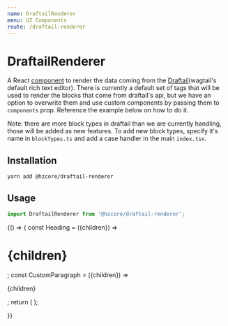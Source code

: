 ```yaml
---
name: DraftailRenderer
menu: UI Components
route: /draftail-renderer
---
```



# DraftailRenderer

A React [component] to render the data coming from the [Draftail](wagtail's default rich text editor).
There is currently a default set of tags that will be used to render the blocks that come from draftail's api,
but we have an option to overwrite them and use custom components by passing them to `components` prop.
Reference the example below on how to do it.

Note: there are more block types in draftail than we are currently handling, those will be added as new features.
To add new block types, specify it's name in `blockTypes.ts` and add a case handler in the main `index.tsx`.

## Installation

```shell
yarn add @hzcore/draftail-renderer
```

## Usage

```js
import DraftailRenderer from '@hzcore/draftail-renderer';
```

<Playground>
  {() => {
    const Heading = ({children}) => <h1 style={{color: 'red'}}>{children}</h1>;
    const CustomParagraph = ({children}) => <p style={{color: 'blue'}}>{children}</p>;
    return (
      <DraftailRenderer
        headline={`test`}
        body={{
          blocks: [
            {
              key: 'b4b1l',
              text: 'Unstyled',
              type: 'unstyled',
              depth: 0,
              inlineStyleRanges: [],
              entityRanges: [],
              data: {},
            },
            {
              key: '5fe05',
              text: 'Bold',
              type: 'unstyled',
              depth: 0,
              inlineStyleRanges: [
                {
                  offset: 0,
                  length: 4,
                  style: 'BOLD',
                },
              ],
              entityRanges: [],
              data: {},
            },
            {
              key: '8s9c9',
              text: 'Italic',
              type: 'unstyled',
              depth: 0,
              inlineStyleRanges: [
                {
                  offset: 0,
                  length: 6,
                  style: 'ITALIC',
                },
              ],
              entityRanges: [],
              data: {},
            },
            {
              key: '9cnvm',
              text: 'link example',
              type: 'unstyled',
              depth: 0,
              inlineStyleRanges: [],
              entityRanges: [
                {
                  offset: 0,
                  length: 12,
                  key: 0,
                },
              ],
              data: {},
            },
            {
              key: 'b4b1l',
              text: 'Ordered List ',
              type: 'unstyled',
              depth: 0,
              inlineStyleRanges: [],
              entityRanges: [],
              data: {},
            },
            {
              key: '91cqt',
              text: 'Item',
              type: 'ordered-list-item',
              depth: 0,
              inlineStyleRanges: [],
              entityRanges: [],
              data: {},
            },
            {
              key: '26dpl',
              text: 'Nested Item',
              type: 'ordered-list-item',
              depth: 1,
              inlineStyleRanges: [],
              entityRanges: [],
              data: {},
            },
            {
              key: '5eu5k',
              text: 'Deeply nested item',
              type: 'ordered-list-item',
              depth: 2,
              inlineStyleRanges: [],
              entityRanges: [],
              data: {},
            },
            {
              key: '64pji',
              text: 'Deeper than deeply nested item',
              type: 'ordered-list-item',
              depth: 3,
              inlineStyleRanges: [],
              entityRanges: [],
              data: {},
            },
            {
              key: '7gtc0',
              text: 'ludicriously deeply nested item',
              type: 'ordered-list-item',
              depth: 4,
              inlineStyleRanges: [],
              entityRanges: [],
              data: {},
            },
            {
              key: 'jkbi',
              text: 'Are you serious? ',
              type: 'ordered-list-item',
              depth: 5,
              inlineStyleRanges: [],
              entityRanges: [],
              data: {},
            },
            {
              key: '3t5ck',
              text: 'ludicriously deeply nested item',
              type: 'ordered-list-item',
              depth: 4,
              inlineStyleRanges: [],
              entityRanges: [],
              data: {},
            },
            {
              key: '6pm7m',
              text: 'Deeper than deeply nested item',
              type: 'ordered-list-item',
              depth: 3,
              inlineStyleRanges: [],
              entityRanges: [],
              data: {},
            },
            {
              key: '88ptf',
              text: 'Deeply nested item',
              type: 'ordered-list-item',
              depth: 2,
              inlineStyleRanges: [],
              entityRanges: [],
              data: {},
            },
            {
              key: 'dfug5',
              text: 'Nested Item',
              type: 'ordered-list-item',
              depth: 1,
              inlineStyleRanges: [],
              entityRanges: [],
              data: {},
            },
            {
              key: '48l8f',
              text: 'Item',
              type: 'ordered-list-item',
              depth: 0,
              inlineStyleRanges: [],
              entityRanges: [],
              data: {},
            },
            {
              key: 'fijna',
              text: 'Unordered List ',
              type: 'unstyled',
              depth: 0,
              inlineStyleRanges: [],
              entityRanges: [],
              data: {},
            },
            {
              key: '9jr9h',
              text: 'Item',
              type: 'unordered-list-item',
              depth: 0,
              inlineStyleRanges: [],
              entityRanges: [],
              data: {},
            },
            {
              key: '1e4gn',
              text: 'Nested Item',
              type: 'unordered-list-item',
              depth: 1,
              inlineStyleRanges: [],
              entityRanges: [],
              data: {},
            },
            {
              key: 'qp0u',
              text: 'Deeply nested item',
              type: 'unordered-list-item',
              depth: 2,
              inlineStyleRanges: [],
              entityRanges: [],
              data: {},
            },
            {
              key: '5h6p4',
              text: 'Deeper than deeply nested item',
              type: 'unordered-list-item',
              depth: 3,
              inlineStyleRanges: [],
              entityRanges: [],
              data: {},
            },
            {
              key: '39sak',
              text: 'ludicriously deeply nested item',
              type: 'unordered-list-item',
              depth: 4,
              inlineStyleRanges: [],
              entityRanges: [],
              data: {},
            },
            {
              key: 'cg3qn',
              text: 'Are you serious? ',
              type: 'unordered-list-item',
              depth: 5,
              inlineStyleRanges: [],
              entityRanges: [],
              data: {},
            },
            {
              key: '4brnj',
              text: 'ludicriously deeply nested item',
              type: 'unordered-list-item',
              depth: 4,
              inlineStyleRanges: [],
              entityRanges: [],
              data: {},
            },
            {
              key: '7k8il',
              text: 'Deeper than deeply nested item',
              type: 'unordered-list-item',
              depth: 3,
              inlineStyleRanges: [],
              entityRanges: [],
              data: {},
            },
            {
              key: 'bqkaj',
              text: 'Deeply nested item',
              type: 'unordered-list-item',
              depth: 2,
              inlineStyleRanges: [],
              entityRanges: [],
              data: {},
            },
            {
              key: '6g42d',
              text: 'Nested Item',
              type: 'unordered-list-item',
              depth: 1,
              inlineStyleRanges: [],
              entityRanges: [],
              data: {},
            },
            {
              key: '7i6m7',
              text: 'Item',
              type: 'unordered-list-item',
              depth: 0,
              inlineStyleRanges: [],
              entityRanges: [],
              data: {},
            },
          ],
          entityMap: {
            '0': {
              type: 'LINK',
              mutability: 'MUTABLE',
              data: {
                url: 'www.google.com',
              },
            },
          },
        }}
        components={{h1: Heading}}
      />
    );

}}

</Playground>

[component]: https://reactjs.org/docs/components-and-props.html
[hooks]: https://reactjs.org/docs/hooks-intro.html
[draftail]: https://github.com/springload/draftail
